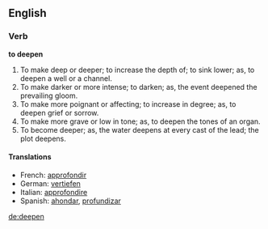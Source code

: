 ==English==

===Verb===

'''to deepen'''

#To make deep or deeper; to increase the depth of; to sink lower; as, to deepen a well or a channel.
#To make darker or more intense; to darken; as, the event deepened the prevailing gloom.
#To make more poignant or affecting; to increase in degree; as, to deepen grief or sorrow.
#To make more grave or low in tone; as, to deepen the tones of an organ.
#To become deeper; as, the water deepens at every cast of the lead; the plot deepens.

==== Translations ====
*French: [[approfondir]]
*German: [[vertiefen]]
*Italian: [[approfondire]]
*Spanish: [[ahondar]], [[profundizar]]

[[de:deepen]]